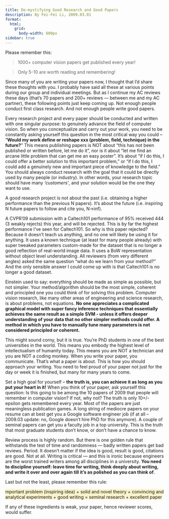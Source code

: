 ```yaml
---
title: De-mystifying Good Research and Good Papers
description: By Fei-Fei Li, 2009.03.01
format:
  html: 
    grid:
      body-width: 600px
sidebar: true
---
```


Please remember this:

>1000+ computer vision papers get published every year!

> Only 5-10 are worth reading and remembering!

Since many of you are writing your papers now, I thought that I’d share these thoughts with you. I probably have said all these at various points during our group and individual meetings. But as I continue my AC reviews these days (that’s 70 papers and 200+ reviews — between me and my AC partner), these following points just keep coming up. Not enough people conduct first class research. And not enough people write good papers.

Every research project and every paper should be conducted and written with one singular purpose: to genuinely advance the field of computer vision. So when you conceptualize and carry out your work, you need to be constantly asking yourself this question in the most critical way you could – “**Would my work define or reshape xxx (problem, field, technique) in the future?**” This means publishing papers is NOT about “this has not been published or written before, let me do it”, nor is it about “let me find an arcane little problem that can get me an easy poster”. It’s about “if I do this, I could offer a better solution to this important problem,” or “if I do this, I could add a genuinely new and important piece of knowledge to the field.” You should always conduct research with the goal that it could be directly used by many people (or industry). In other words, your research topic should have many *‘customers’*, and your solution would be the one they want to use.

A good research project is not about the past (i.e. obtaining a higher performance than the previous N papers). It’s about the future (i.e. inspiring N future papers to follow and cite you, N->inf).

A CVPR’09 submission with a Caltech101 performance of 95% received 444 (3 weakly rejects) this year, and will be rejected. This is by far the highest performance I’ve seen for Caltech101. So why is this paper rejected? Because it doesn’t teach us anything, and no one will likely be using it for anything. It uses a known technique (at least for many people already) with super tweaked parameters custom-made for the dataset that is no longer a good reflection of real-world image data. It uses a BoW representation without object level understanding. All reviewers (from very different angles) asked the same question “what do we learn from your method?” And the only sensible answer I could come up with is that Caltech101 is no longer a good dataset.

Einstein used to say: everything should be made as simple as possible, but not simpler. Your method/algorithm should be the most simple, coherent and principled one you could think of for solving this problem. Computer vision research, like many other areas of engineering and science research, is about problems, not equations. **No one appreciates a complicated graphical model with super fancy inference techniques that essentially achieves the same result as a simple SVM - unless it offers deeper understanding of your data that no other simpler methods could offer. A method in which you have to manually tune many parameters is not considered principled or coherent.**

This might sound corny, but it is true. You’re PhD students in one of the best universities in the world. This means you embody the highest level of intellectualism of humanity today. This means you are NOT a technician and you are NOT a coding monkey. When you write your paper, you communicate. That’s what a paper is about. This is how you should approach your writing. You need to feel proud of your paper not just for the day or week it is finished, but many for many years to come.

Set a high goal for yourself – **the truth is, you can achieve it as long as you put your heart in it!** When you think of your paper, ask yourself this question: Is this going to be among the 10 papers of 2009 that people will remember in computer vision? If not, why not? The truth is only 10+/-epsilon gets remembered every year. Most of the papers are just meaningless publication games. A long string of mediocre papers on your resume can at best get you a Google software engineer job (if at all – 2009.03 update: no, Google doesn’t hire PhD for this anymore). A couple of seminal papers can get you a faculty job in a top university. This is the truth that most graduate students don’t know, or don’t have a chance to know.

Review process is highly random. But there is one golden rule that withstands the test of time and randomness — badly written papers get bad reviews. Period. It doesn’t matter if the idea is good, result is good, citations are good. Not at all. Writing is critical — and this is ironic because engineers are the worst trained writers among all disciplines in a university. **You need to discipline yourself: leave time for writing, think deeply about writing, and write it over and over again till it’s as polished as you can think of**.

Last but not the least, please remember this rule: 

<span style="background:rgba(240, 200, 0, 0.2)">mportant problem (inspiring idea) + solid and novel theory + convincing and analytical experiments + good writing = seminal research + excellent paper</span>

If any of these ingredients is weak, your paper, hence reviewer scores, would suffer.